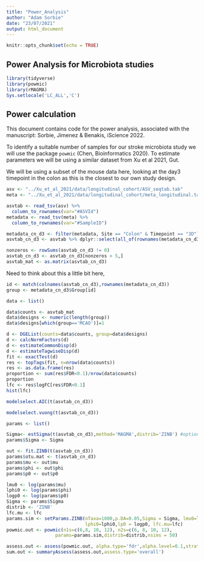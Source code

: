 ---
title: "Power_Analysis"
author: "Adam Sorbie"
date: "23/07/2021"
output: html_document
---

```{r setup, include=FALSE}
knitr::opts_chunk$set(echo = TRUE)
```

## Power Analysis for Microbiota studies 

```{r}
library(tidyverse)
library(powmic)
library(rMAGMA)
Sys.setlocale('LC_ALL','C')
```

## Power calculation 

This document contains code for the power analysis, associated with the manuscript:
Sorbie, Jimenez & Benakis, iScience 2022. 

To identify a suitable number of samples for our stroke microbiota study
we will use the package ```powmic``` (Chen, Bioinformatics 2020). To estimate 
parameters we will be using a similar dataset from Xu et al 2021, Gut. 

We will be using a subset of the mouse data here, looking at the day3 timepoint in
the colon as this is the closest to our own study design.  

```{r}
asv <- "../Xu_et_al_2021/data/longitudinal_cohort/ASV_seqtab.tab"
meta <- "../Xu_et_al_2021/data/longitudinal_cohort/meta_longitudinal.tab"

asvtab <- read_tsv(asv) %>% 
  column_to_rownames(var="#ASVId")
metadata <- read_tsv(meta) %>% 
  column_to_rownames(var="#SampleID")
```

```{r}
metadata_cn_d3 <- filter(metadata, Site == "Colon" & Timepoint == "3D")
asvtab_cn_d3 <- asvtab %>% dplyr::select(all_of(rownames(metadata_cn_d3)))
```


```{r}
nonzeros <- rowSums(asvtab_cn_d3 != 0)
asvtab_cn_d3 <- asvtab_cn_d3[nonzeros > 5,]
asvtab_mat <- as.matrix(asvtab_cn_d3)
```

Need to think about this a little bit here, 


```{r}
id <- match(colnames(asvtab_cn_d3),rownames(metadata_cn_d3))
group <- metadata_cn_d3$Group[id]
```

```{r}
data <- list()

data$counts <- asvtab_mat
data$designs <- numeric(length(group))
data$designs[which(group=='MCAO')]=1

d <- DGEList(counts=data$counts, group=data$designs)
d <- calcNormFactors(d)
d <- estimateCommonDisp(d)
d <- estimateTagwiseDisp(d)
fit <- exactTest(d)
res <- topTags(fit, n=nrow(data$counts))
res <- as.data.frame(res)
proportion <- sum(res$FDR<0.1)/nrow(data$counts)
proportion
lfc <- res$logFC[res$FDR<0.1]
hist(lfc)
```

```{r}
modelselect.AIC(t(asvtab_cn_d3))
```
```{r}
modelselect.vuong(t(asvtab_cn_d3))
```

```{r}
params <- list()

Sigma<- estSigma(t(asvtab_cn_d3),method='MAGMA',distrib='ZINB') #option for estimating microbial correlation structure
params$Sigma <- Sigma

out <- fit.ZINB(t(asvtab_cn_d3))
params$otu.mat <- t(asvtab_cn_d3)
params$mu <- out$mu
params$phi <- out$phi
params$p0 <- out$p0
```

```{r include=FALSE}
lmu0 <- log(params$mu)
lphi0 <- log(params$phi)
logp0 <- log(params$p0)
Sigma <- params$Sigma
distrib <- 'ZINB'
lfc.mu <- lfc
params.sim <- setParams.ZINB(nTaxa=1000,p.DA=0.05,Sigma = Sigma, lmu0=lmu0,
                             lphi0=lphi0,lp0 = logp0, lfc.mu=lfc)
powmic.out <- powmic(n1s=c(6,8, 10, 12), n2s=c(6, 8, 10, 12),
                  params=params.sim,distrib=distrib,nsims = 50)
```

```{r}
assess.out <- assess(powmic.out, alpha.type='fdr',alpha.level=0.1,stratify.type='prevalence')
sum.out <- summaryAssess(assess.out,assess.type='overall')
```

